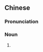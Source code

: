 {{also|乐儿}}
==Chinese==
{{zh-forms|s=乐儿}}

===Pronunciation===
{{zh-pron
|m=lèr
|cat=n
}}

===Noun===
{{zh-noun}}

# {{zh-erhua form of}}
